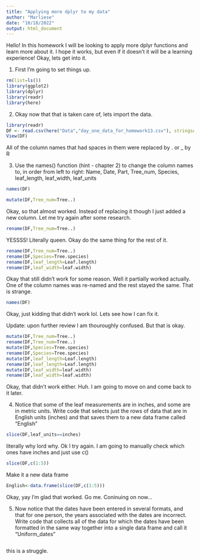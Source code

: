 ```yaml
---
title: "Applying more dplyr to my data"
author: "Marliese"
date: "10/18/2022"
output: html_document
---
```


Hello! In this homework I will be looking to apply more dplyr functions and learn more about it. I hope it works, but even if it doesn't it will be a learning experience! Okay, lets get into it.

1. First I'm going to set things up.

```r
rm(list=ls())
library(ggplot2)
library(dplyr)
library(readr)
library(here)
```

2. Okay now that that is taken care of, lets import the data.

```r
library(readr)
DF <- read.csv(here("Data","day_one_data_for_homework13.csv"), stringsAsFactors=TRUE)
View(DF)
```

All of the column names that had spaces in them were replaced by . or _ by R

3. Use the names() function (hint - chapter 2) to change the column names to, in order from left to right: Name, Date, Part, Tree_num, Species, leaf_length, leaf_width, leaf_units


```r
names(DF)
```

```r
mutate(DF,Tree_num=Tree..)
```

Okay, so that almost worked. Instead of replacing it though I just added a new column. Let me try again after some research.

```r
rename(DF,Tree_num=Tree..)
```


YESSSS! Literally queen. Okay do the same thing for the rest of it.


```r
rename(DF,Tree_num=Tree..)
rename(DF,Species=Tree.species)
rename(DF,leaf_length=Leaf.length)
rename(DF,leaf_width=leaf.width)
```

Okay that still didn't work for some reason. Well it partially worked actually. One of the column names was re-named and the rest stayed the same. That is strange.


```r
names(DF)
```

Okay, just kidding that didn't work lol. Lets see how I can fix it.

Update: upon further review I am thouroughly confused. But that is okay.

```r
mutate(DF,Tree_num=Tree..)
rename(DF,Tree_num=Tree..)
mutate(DF,Species=Tree.species)
rename(DF,Species=Tree.species)
mutate(DF,leaf_length=Leaf.length)
rename(DF,leaf_length=Leaf.length)
mutate(DF,leaf_width=leaf.width)
rename(DF,leaf_width=leaf.width)
```

Okay, that didn't work either. Huh. I am going to move on and come back to it later.


4. Notice that some of the leaf measurements are in inches, and some are in metric units. Write code that selects just the rows of data that are in English units (inches) and that saves them to a new data frame called "English"

```r
slice(DF,leaf_units==inches)
```

literally why lord why. Ok I try again. I am going to manually check which ones have inches and just use c()

```r
slice(DF,c(1:5))
```


Make it a new data frame

```r
English<-data.frame(slice(DF,c(1:5)))
```

Okay, yay I'm glad that worked. Go me. Coninuing on now...

5. Now notice that the dates have been entered in several formats, and that for one person, the years associated with the dates are incorrect. Write code that collects all of the data for which the dates have been formatted in the same way together into a single data frame and call it "Uniform_dates"


```r

```


this is a struggle. 





